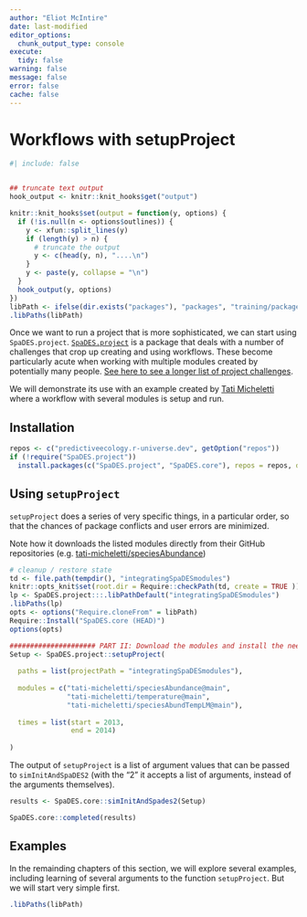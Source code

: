 ```yaml
---
author: "Eliot McIntire"
date: last-modified
editor_options:
  chunk_output_type: console
execute:
  tidy: false
warning: false
message: false
error: false
cache: false
---
```


# Workflows with setupProject

```r
#| include: false


## truncate text output
hook_output <- knitr::knit_hooks$get("output")

knitr::knit_hooks$set(output = function(y, options) {
  if (!is.null(n <- options$outlines)) {
    y <- xfun::split_lines(y)
    if (length(y) > n) {
      # truncate the output
      y <- c(head(y, n), "....\n")
    }
    y <- paste(y, collapse = "\n")
  }
  hook_output(y, options)
})
libPath <- ifelse(dir.exists("packages"), "packages", "training/packages") # if run interactively vs knited
.libPaths(libPath)
```

Once we want to run a project that is more sophisticated, we can start
using `SpaDES.project`.
[`SpaDES.project`](https://spades-project.predictiveecology.org/) is a
package that deals with a number of challenges that crop up creating and
using workflows. These become particularly acute when working with
multiple modules created by potentially many people. [See here to see a
longer list of project
challenges](https://spades-project.predictiveecology.org/#project-challenges).

We will demonstrate its use with an example created by [Tati
Micheletti](https://github.com/tati-micheletti/Micheletti_SpaDES/blob/main/demo.R)
where a workflow with several modules is setup and run.

## Installation

```r
repos <- c("predictiveecology.r-universe.dev", getOption("repos"))
if (!require("SpaDES.project"))
  install.packages(c("SpaDES.project", "SpaDES.core"), repos = repos, dependencies = TRUE)
```

## Using `setupProject`

`setupProject` does a series of very specific things, in a particular
order, so that the chances of package conflicts and user errors are
minimized.

Note how it downloads the listed modules directly from their GitHub
repositories (e.g.
[tati-micheletti/speciesAbundance](https://github.com/tati-micheletti/speciesAbundance))

```r
# cleanup / restore state
td <- file.path(tempdir(), "integratingSpaDESmodules")
knitr::opts_knit$set(root.dir = Require::checkPath(td, create = TRUE ))
lp <- SpaDES.project:::.libPathDefault("integratingSpaDESmodules")
.libPaths(lp)
opts <- options("Require.cloneFrom" = libPath)
Require::Install("SpaDES.core (HEAD)")
options(opts)
```

```r
##################### PART II: Download the modules and install the needed packages
Setup <- SpaDES.project::setupProject(
  
  paths = list(projectPath = "integratingSpaDESmodules"),
  
  modules = c("tati-micheletti/speciesAbundance@main",
              "tati-micheletti/temperature@main",
              "tati-micheletti/speciesAbundTempLM@main"),
  
  times = list(start = 2013,
               end = 2014)
  
)
```

The output of `setupProject` is a list of argument values that can be
passed to `simInitAndSpaDES2` (with the "2" it accepts a list of
arguments, instead of the arguments themselves).

```r
results <- SpaDES.core::simInitAndSpades2(Setup)
```

```r
SpaDES.core::completed(results)
```

## Examples

In the remainding chapters of this section, we will explore several
examples, including learning of several arguments to the function
`setupProject`. But we will start very simple first.

```r
.libPaths(libPath)
```
